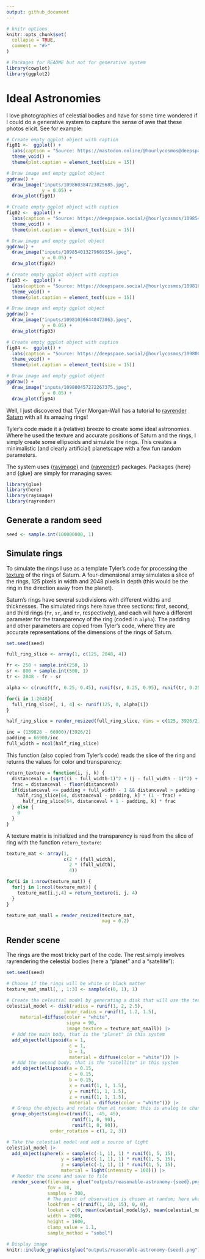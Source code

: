 ```yaml
---
output: github_document
---
```


<!-- README.md is generated from README.Rmd. Please edit that file -->

```r
# knitr options
knitr::opts_chunk$set(
  collapse = TRUE,
  comment = "#>"
)

# Packages for README but not for generative system
library(cowplot)
library(ggplot2)
```

# Ideal Astronomies

<!-- badges: start -->
<!-- badges: end -->

I love photographies of celestial bodies and have for some time wondered if I could do a generative system to capture the sense of awe that these photos elicit. See for example:

```r

# Create empty ggplot object with caption
fig01 <-  ggplot() +
  labs(caption = "Source: https://mastodon.online/@hourlycosmos@deepspace.social/109860384723025685") +
  theme_void() +
  theme(plot.caption = element_text(size = 15))

# Draw image and empty ggplot object
ggdraw() +
  draw_image("inputs/109860384723025685.jpg",
             y = 0.05) +
  draw_plot(fig01)
```

```r
# Create empty ggplot object with caption
fig02 <-  ggplot() +
  labs(caption = "Source: https://deepspace.social/@hourlycosmos/109854013279669354") +
  theme_void() +
  theme(plot.caption = element_text(size = 15))

# Draw image and empty ggplot object
ggdraw() +
  draw_image("inputs/109854013279669354.jpeg",
             y = 0.05) +
  draw_plot(fig02)
```

```r
# Create empty ggplot object with caption
fig03 <-  ggplot() +
  labs(caption = "Source: https://deepspace.social/@hourlycosmos/109810366440473863") +
  theme_void() +
  theme(plot.caption = element_text(size = 15))

# Draw image and empty ggplot object
ggdraw() +
  draw_image("inputs/109810366440473863.jpeg",
             y = 0.05) +
  draw_plot(fig03)
```

```r
# Create empty ggplot object with caption
fig04 <-  ggplot() +
  labs(caption = "Source: https://deepspace.social/@hourlycosmos/109800457272267375") +
  theme_void() +
  theme(plot.caption = element_text(size = 15))

# Draw image and empty ggplot object
ggdraw() +
  draw_image("inputs/109800457272267375.jpeg",
             y = 0.05) +
  draw_plot(fig04)
```



Well, I just discovered that Tyler Morgan-Wall has a tutorial to [rayrender Saturn](https://www.tylermw.com/tutorial-visualizing-saturns-appearance-from-earth-in-r/) with all its amazing rings!

Tyler's code made it a (relative) breeze to create some ideal astronomies. Where he used the texture and accurate positions of Saturn and the rings, I simply create some ellipsoids and simulate the rings. This creates a minimalistic (and clearly artificial) planetscape with a few fun random parameters. 

The system uses [{rayimage}](https://www.rayimage.dev/) and [{rayrender}](https://www.rayrender.net/index.html) packages. Packages {here} and {glue} are simply for managing saves:
```r
library(glue)
library(here)
library(rayimage)
library(rayrender)
```

## Generate a random seed

```r
seed <- sample.int(100000000, 1)
```

## Simulate rings

To simulate the rings I use as a template Tyler's code for processing the [texture]() of the rings of Saturn. A four-dimensional array simulates a slice of the rings, 125 pixels in width and 2048 pixels in depth (this would be the ring in the direction away from the planet). 

Saturn's rings have several subdivisions with different widths and thicknesses. The simulated rings here have three sections: first, second, and third rings (`fr`, `sr`, and `tr`, respectively), and each will have a different parameter for the transparency of the ring (coded in `alpha`). The padding and other parameters are copied from Tyler's code, where they are accurate representations of the dimensions of the rings of Saturn.
```r
set.seed(seed)

full_ring_slice <- array(1, c(125, 2048, 4))

fr <- 250 + sample.int(250, 1)
sr <- 800 + sample.int(500, 1)
tr <- 2048 - fr - sr

alpha <- c(runif(fr, 0.25, 0.45), runif(sr, 0.25, 0.95), runif(tr, 0.25, 0.35))

for(i in 1:2048){
  full_ring_slice[, i, 4] <- runif(125, 0, alpha[i])
}

half_ring_slice = render_resized(full_ring_slice, dims = c(125, 3926/2))

inc = (139826 - 66900)/(3926/2)
padding = 66900/inc
full_width = ncol(half_ring_slice)
```

This function (also copied from Tyler's code) reads the slice of the ring and returns the values for color and transparency:
```r
return_texture = function(i, j, k) {
  distanceval = (sqrt((i - full_width-1)^2 + (j - full_width - 1)^2) + 1 ) * (padding + full_width)/full_width
  frac = distanceval - floor(distanceval)
  if(distanceval <= padding + full_width - 1 && distanceval > padding + 1) {
    half_ring_slice[64, distanceval - padding, k] * (1 - frac) + 
      half_ring_slice[64, distanceval + 1 - padding, k] * frac
  } else {
    0
  }
}
```

A texture matrix is initialized and the transparency is read from the slice of ring with the function `return_texture`:
```r
texture_mat <- array(1,
                     c(2 * (full_width),
                       2 * (full_width),
                       4))

for(i in 1:nrow(texture_mat)) {
  for(j in 1:ncol(texture_mat)) {
    texture_mat[i,j,4] = return_texture(i, j, 4)
  }
}

texture_mat_small = render_resized(texture_mat,
                                   mag = 0.2)
```

## Render scene

The rings are the most tricky part of the code. The rest simply involves rayrendering the celestial bodies (here a "planet" and a "satellite"): 
```r
set.seed(seed)

# Choose if the rings will be white or black matter
texture_mat_small[, , 1:3] <- sample(c(0, 1), 1)

# Create the celestial model by generating a disk that will use the texture of the simulated rings
celestial_model <- disk(radius = runif(1, 2, 2.5), 
                     inner_radius = runif(1, 1.2, 1.5),
     material=diffuse(color = "white", 
                      sigma = 90,
                      image_texture = texture_mat_small)) |>
  # Add the main body, that is the "planet" in this system 
  add_object(ellipsoid(a = 1,
                       c = 1,
                       b = 1,
                       material = diffuse(color = "white"))) |>
  # Add the second body, that is the "satellite" in this system 
  add_object(ellipsoid(a = 0.15, 
                       c = 0.15,
                       b = 0.15,
                       x = runif(1, 1, 1.5), 
                       y = runif(1, 1, 1.5), 
                       z = runif(1, 1, 1.5),
                       material = diffuse(color = "white"))) |>
  # Group the objects and rotate them at random; this is analog to changing the perspective from which the system is observed
  group_objects(angle=c(runif(1, -45, 45),
                        runif(1, 0, 90), 
                        runif(1, 0, 90)), 
                order_rotation = c(1, 2, 3))

# Take the celestial model and add a source of light
celestial_model |>
  add_object(sphere(x = sample(c(-1, 1), 1) * runif(1, 5, 15), 
                    y = sample(c(-1, 1), 1) * runif(1, 5, 15), 
                    z = sample(c(-1, 1), 1) * runif(1, 5, 15),
                    material = light(intensity = 100))) |>
  # Render the scene and save to file
  render_scene(filename = glue("outputs/reasonable-astronomy-{seed}.png"),
               fov = 18,
               samples = 300,
               # The point of observation is chosen at random; here what changes is how close to the planet this point is
               lookfrom = c(runif(1, 10, 15), 0, 0),
               lookat = c(0, mean(celestial_model$y), mean(celestial_model$z)),
               width = 2000,
               height = 1600,
               clamp_value = 1.1,
               sample_method = "sobol")
```

```r
# Display image
knitr::include_graphics(glue("outputs/reasonable-astronomy-{seed}.png"))
```
